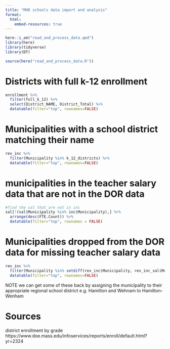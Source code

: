 ```yaml
---
title: "MHD schools data import and analysis"
format: 
  html:
    embed-resources: true
---
```



```r
here::i_am("read_and_process_data.qmd")
library(here)
library(tidyverse)
library(DT)
```

```r
source(here("read_and_process_data.R"))
```

# Districts with full k-12 enrollment
```r
enrollment %>%
  filter(full_k_12) %>%
  select(District_NAME, District_Total) %>%
  datatable(filter="top", rownames=FALSE)
```

# Municipalities with a school district matching their name
```r
rev_inc %>%
  filter(Municipality %in% k_12_districts) %>%
  datatable(filter="top", rownames=FALSE)
```



# municipalities in the teacher salary data that are not in the DOR data
```r
#find the sal that are not in inc
sal[!(sal$Municipality %in% inc$Municipality),] %>%
  arrange(desc(FTE.Count)) %>%
  datatable(filter="top", rownames = FALSE)
```


# Municipalities dropped from the DOR data for missing teacher salary data
```r
rev_inc %>%
  filter(Municipality %in% setdiff(rev_inc$Municipality, rev_inc_sal$Municipality)) %>%
  datatable(filter="top", rownames=FALSE)
```

NOTE we can get some of these back by assigning the municipality to their 
appropriate regional school district e.g. Hamilton and Wehnam to Hamilton-Wenham


# Sources
district enrollment by grade https://www.doe.mass.edu/infoservices/reports/enroll/default.html?yr=2324
